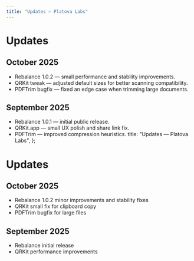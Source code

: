 ```yaml
---
title: "Updates — Platova Labs"
---
```


# Updates

## October 2025

- Rebalance 1.0.2 — small performance and stability improvements.
- QRKit tweak — adjusted default sizes for better scanning compatibility.
- PDFTrim bugfix — fixed an edge case when trimming large documents.

## September 2025

- Rebalance 1.0.1 — initial public release.
- QRKit.app — small UX polish and share link fix.
- PDFTrim — improved compression heuristics.
  title: "Updates — Platova Labs",
};

# Updates

## October 2025

- Rebalance 1.0.2 minor improvements and stability fixes
- QRKit small fix for clipboard copy
- PDFTrim bugfix for large files

## September 2025

- Rebalance initial release
- QRKit performance improvements
